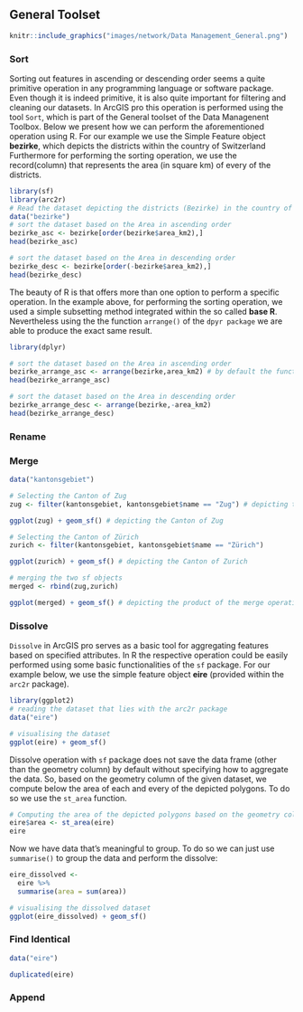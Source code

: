 
## General Toolset

```r
knitr::include_graphics("images/network/Data Management_General.png")
```


### Sort

Sorting out features in ascending or descending order seems a quite primitive operation in any programming language or software package. Even though it is indeed primitive, it is also quite important for filtering and cleaning our datasets. In ArcGIS pro this operation is performed using the tool `Sort`, which is part of the General toolset of the Data Managenent Toolbox. Below we present how we can perform the aforementioned operation using R. For our example we use the Simple Feature object **bezirke**, which depicts the districts within the country of Switzerland Furthermore for performing the sorting operation, we use the record(column) that represents the area (in square km) of every of the districts. 

```r
library(sf)
library(arc2r)
# Read the dataset depicting the districts (Bezirke) in the country of Switzerland
data("bezirke")
# sort the dataset based on the Area in ascending order
bezirke_asc <- bezirke[order(bezirke$area_km2),]
head(bezirke_asc)

# sort the dataset based on the Area in descending order
bezirke_desc <- bezirke[order(-bezirke$area_km2),] 
head(bezirke_desc)

```

The beauty of R is that offers more than one option to perform a specific operation. In the example above, for performing the sorting operation, we used a simple subsetting method integrated within the so called **base R**. Nevertheless using the the function `arrange()` of the `dpyr package` we are able to produce the exact same result.  

```r
library(dplyr)

# sort the dataset based on the Area in ascending order
bezirke_arrange_asc <- arrange(bezirke,area_km2) # by default the function sorts in ascendind order
head(bezirke_arrange_asc)

# sort the dataset based on the Area in descending order
bezirke_arrange_desc <- arrange(bezirke,-area_km2)
head(bezirke_arrange_desc)
```



### Rename



### Merge

```r

data("kantonsgebiet")

# Selecting the Canton of Zug
zug <- filter(kantonsgebiet, kantonsgebiet$name == "Zug") # depicting the Canton of Zug

ggplot(zug) + geom_sf() # depicting the Canton of Zug

# Selecting the Canton of Zürich
zurich <- filter(kantonsgebiet, kantonsgebiet$name == "Zürich")

ggplot(zurich) + geom_sf() # depicting the Canton of Zurich

# merging the two sf objects
merged <- rbind(zug,zurich)

ggplot(merged) + geom_sf() # depicting the product of the merge operation
```


<!-- Let's assume in the example below that instead of having four individual areas of interest, we are interested in having one common, unified area on which we focus our analysis. In other words, we have to __merge__ the existing four areas into one. In ArcGIS pro the respective tools for this action is either the `Merge` or the `Dissolve` tool. In R on the other hand, this can be easily performed using the `st_union` function in the `sf` package.  -->

<!-- ```{r} -->
<!-- # The area of interest from the previous example - section Clip -->
<!-- head(kantons_aOi) -->

<!-- # Merging the four areas into one -->
<!-- aOi_merged <- st_union(kantons_aOi) -->
<!-- ``` -->

<!-- - Plot the merged area of interest -->

<!-- ```{r} -->
<!-- tm_shape(aOi_merged) + tm_polygons("#f0f0f0") + tm_layout(frame = F) -->
<!-- ``` -->

<!-- The operation above produces the same outcome as the one depicted in the figure below \@ref(fig:dissolve). -->

<!-- ```{r, fig.cap= "Dissolve operation in ArcGIS pro",echo=F, out.width = "750px",fig.align='center'} -->
<!-- knitr::include_graphics("images/dissolve.png") -->
<!-- ``` -->







### Dissolve

`Dissolve` in ArcGIS pro serves as a basic tool for aggregating features based on specified attributes. In R the respective operation could be easily performed using some basic functionalities of the `sf` package. For our example below, we use the simple feature object **eire** (provided within the `arc2r` package). 


```r
library(ggplot2)
# reading the dataset that lies with the arc2r package
data("eire")

# visualising the dataset
ggplot(eire) + geom_sf()
```

Dissolve operation with `sf` package does not save the data frame (other than the geometry column) by default without specifying how to aggregate the data. So, based on the geometry column of the given dataset, we compute below the area of each and every of the depicted polygons. To do so we use the `st_area` function.

```r
# Computing the area of the depicted polygons based on the geometry column
eire$area <- st_area(eire)
eire
```
Now we have data that’s meaningful to group. To do so we can just use `summarise()` to group the data and perform the dissolve:

```r
eire_dissolved <-
  eire %>%
  summarise(area = sum(area))

# visualising the dissolved dataset
ggplot(eire_dissolved) + geom_sf()
```






### Find Identical

```r
data("eire")

duplicated(eire)
```



### Append




